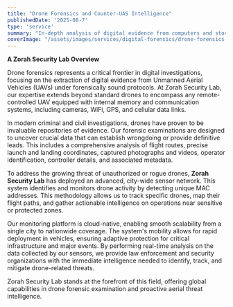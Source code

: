 ```yaml
---
title: "Drone Forensics and Counter-UAS Intelligence"
publishedDate: '2025-08-7'
type: 'service'
summary: "In-depth analysis of digital evidence from computers and storage media to uncover critical insights for investigations."
coverImage: "/assets/images/services/digital-forensics/drone-forensics-cover-img.jpg"
---
```


**A Zorah Security Lab Overview**

Drone forensics represents a critical frontier in digital investigations, focusing on the extraction of digital evidence from Unmanned Aerial Vehicles (UAVs) under forensically sound protocols. At Zorah Security Lab, our expertise extends beyond standard drones to encompass any remote-controlled UAV equipped with internal memory and communication systems, including cameras, WiFi, GPS, and cellular data links.

In modern criminal and civil investigations, drones have proven to be invaluable repositories of evidence. Our forensic examinations are designed to uncover crucial data that can establish wrongdoing or provide definitive leads. This includes a comprehensive analysis of flight routes, precise launch and landing coordinates, captured photographs and videos, operator identification, controller details, and associated metadata.

To address the growing threat of unauthorized or rogue drones, **Zorah Security Lab** has deployed an advanced, city-wide sensor network. This system identifies and monitors drone activity by detecting unique MAC addresses. This methodology allows us to track specific drones, map their flight paths, and gather actionable intelligence on operations near sensitive or protected zones.

Our monitoring platform is cloud-native, enabling smooth scalability from a single city to nationwide coverage. The system's mobility allows for rapid deployment in vehicles, ensuring adaptive protection for critical infrastructure and major events. By performing real-time analysis on the data collected by our sensors, we provide law enforcement and security organizations with the immediate intelligence needed to identify, track, and mitigate drone-related threats.

Zorah Security Lab stands at the forefront of this field, offering global capabilities in drone forensic examination and proactive aerial threat intelligence.

 
